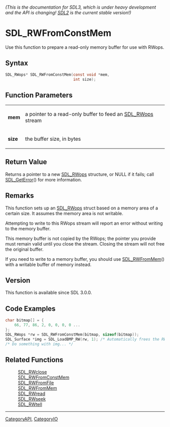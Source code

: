 ====== (This is the documentation for SDL3, which is under heavy development and the API is changing! [https://wiki.libsdl.org/SDL2/ SDL2] is the current stable version!) ======
= SDL_RWFromConstMem =

Use this function to prepare a read-only memory buffer for use with RWops.

== Syntax ==

<syntaxhighlight lang='c'>
SDL_RWops* SDL_RWFromConstMem(const void *mem,
                              int size);
</syntaxhighlight>

== Function Parameters ==

{|
|'''mem'''
|a pointer to a read-only buffer to feed an [[SDL_RWops]] stream
|-
|'''size'''
|the buffer size, in bytes
|}

== Return Value ==

Returns a pointer to a new [[SDL_RWops]] structure, or NULL if it fails;
call [[SDL_GetError]]() for more information.

== Remarks ==

This function sets up an [[SDL_RWops]] struct based on a memory area of a
certain size. It assumes the memory area is not writable.

Attempting to write to this RWops stream will report an error without
writing to the memory buffer.

This memory buffer is not copied by the RWops; the pointer you provide must
remain valid until you close the stream. Closing the stream will not free
the original buffer.

If you need to write to a memory buffer, you should use [[SDL_RWFromMem]]()
with a writable buffer of memory instead.

== Version ==

This function is available since SDL 3.0.0.

== Code Examples ==

<syntaxhighlight lang='c++'>
char bitmap[] = {
    66, 77, 86, 2, 0, 0, 0, 0 ...
};
SDL_RWops *rw = SDL_RWFromConstMem(bitmap, sizeof(bitmap));
SDL_Surface *img = SDL_LoadBMP_RW(rw, 1); /* Automatically frees the RWops struct for us */
/* Do something with img... */
</syntaxhighlight>

== Related Functions ==

:[[SDL_RWclose]]
:[[SDL_RWFromConstMem]]
:[[SDL_RWFromFile]]
:[[SDL_RWFromMem]]
:[[SDL_RWread]]
:[[SDL_RWseek]]
:[[SDL_RWtell]]

----
[[CategoryAPI]], [[CategoryIO]]


